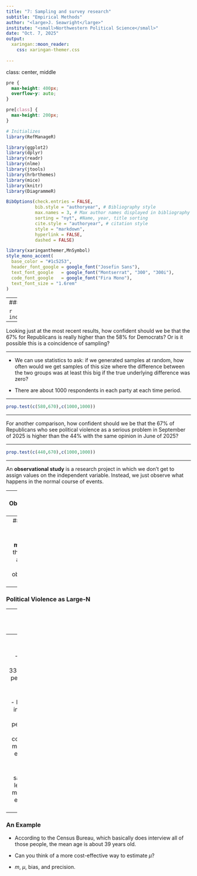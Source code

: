 ```yaml
---
title: "7: Sampling and survey research"
subtitle: "Empirical Methods"
author: "<large>J. Seawright</large>"
institute: "<small>Northwestern Political Science</small>" 
date: "Oct. 7, 2025"
output: 
  xaringan::moon_reader:
    css: xaringan-themer.css
  
---
```

class: center, middle

```css
pre {
  max-height: 400px;
  overflow-y: auto;
}

pre[class] {
  max-height: 200px;
}
```

```r
# Initializes
library(RefManageR)

library(ggplot2)
library(dplyr)
library(readr)
library(nlme)
library(jtools)
library(hrbrthemes)
library(mice)
library(knitr)
library(DiagrammeR)

BibOptions(check.entries = FALSE,
           bib.style = "authoryear", # Bibliography style
           max.names = 3, # Max author names displayed in bibliography
           sorting = "nyt", #Name, year, title sorting
           cite.style = "authoryear", # citation style
           style = "markdown",
           hyperlink = FALSE,
           dashed = FALSE)

```
```r
library(xaringanthemer,MnSymbol)
style_mono_accent(
  base_color = "#1c5253",
  header_font_google = google_font("Josefin Sans"),
  text_font_google   = google_font("Montserrat", "300", "300i"),
  code_font_google   = google_font("Fira Mono"),
  text_font_size = "1.6rem"
)

```

---
### Attitudes about Violence

```r
include_graphics("images/demrepviolence.png")
```

---

Looking just at the most recent results, how confident should we be that the 67%
for Republicans is really higher than the 58% for Democrats? Or is it possible this
is a coincidence of sampling?

---

* We can use statistics to ask: if we generated samples at random, how often would 
we get samples of this size where the difference between the two groups was at least
this big if the true underlying difference was zero?

* There are about 1000 respondents in each party at each time period.

---

```r
prop.test(c(580,670),c(1000,1000))
```

---

For another comparison, how confident should we be that the 67% of Republicans who
see political violence as a serious problem in September of 2025 is higher than the 44% with
the same opinion in June of 2025?

---

```r
prop.test(c(440,670),c(1000,1000))
```

---

An **observational study** is a research project in which we don't get
to assign values on the independent variable. Instead, we just observe
what happens in the normal course of events.


---
### Observational Studies

-   Observational studies can sometimes be quite good at external
    validity.

-   However, confounding variables are a major problem for internal
    validity.

-   Such studies might be strongest at answering questions other than
    "why" questions.


---
### Large-N Methods

**Large-N methods** are the statistical approach to analyzing
observational studies.


---
### Political Violence as Large-N


---
### A Research Sequence

-   Define a parameter, which is the characteristic (of the population
    or of the world) that we're trying to find out about.

-   Produce an estimate of the parameter. Parameter estimates are also
    called statistics.

-   Come up with some measure of how much the estimate would vary if we
    were to carry out this entire procedure many, many times.


---
### An Example

-   There are about 330,000,000 people in the United States.

-   If we could interview all of those people, we'd be able to compute
    the mean age of everyone in the US.

-   Just to save words, let's call the mean age of everyone in the US
    $\mu$.


---
### An Example

-   According to the Census Bureau, which basically does interview all
    of those people, the mean age is about 39 years old.

-   Can you think of a more cost-effective way to estimate $\mu$?

-   $m$, $\mu$, bias, and precision.


